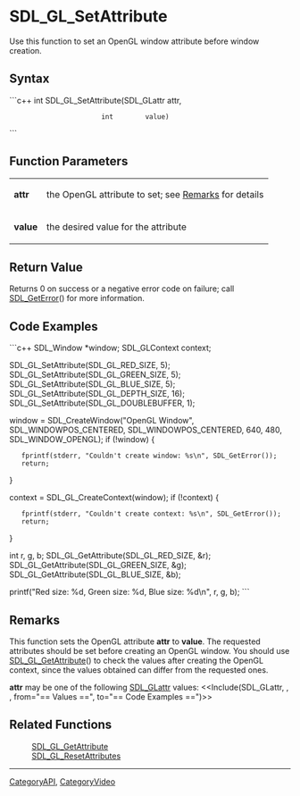 
= SDL_GL_SetAttribute =
Use this function to set an OpenGL window attribute before window creation.


== Syntax ==
```c++
int SDL_GL_SetAttribute(SDL_GLattr attr,
                        int        value)
```

== Function Parameters ==
{|
|'''attr'''
|the OpenGL attribute to set; see [[#Remarks|Remarks]] for details
|-
|'''value'''
|the desired value for the attribute
|}

== Return Value ==
Returns 0 on success or a negative error code on failure; call [[SDL_GetError]]() for more information.

== Code Examples ==
```c++
SDL_Window *window;
SDL_GLContext context;

SDL_GL_SetAttribute(SDL_GL_RED_SIZE, 5);
SDL_GL_SetAttribute(SDL_GL_GREEN_SIZE, 5);
SDL_GL_SetAttribute(SDL_GL_BLUE_SIZE, 5);
SDL_GL_SetAttribute(SDL_GL_DEPTH_SIZE, 16);
SDL_GL_SetAttribute(SDL_GL_DOUBLEBUFFER, 1);

window = SDL_CreateWindow("OpenGL Window", SDL_WINDOWPOS_CENTERED, SDL_WINDOWPOS_CENTERED, 640, 480, SDL_WINDOW_OPENGL);
if (!window) {
    fprintf(stderr, "Couldn't create window: %s\n", SDL_GetError());
    return;
}

context = SDL_GL_CreateContext(window);
if (!context) {
    fprintf(stderr, "Couldn't create context: %s\n", SDL_GetError());
    return;
}

int r, g, b;
SDL_GL_GetAttribute(SDL_GL_RED_SIZE, &r);
SDL_GL_GetAttribute(SDL_GL_GREEN_SIZE, &g);
SDL_GL_GetAttribute(SDL_GL_BLUE_SIZE, &b);

printf("Red size: %d, Green size: %d, Blue size: %d\n", r, g, b);
```

== Remarks ==
This function sets the OpenGL attribute '''attr''' to '''value'''. The requested attributes should be set before creating an OpenGL window. You should use [[SDL_GL_GetAttribute]]() to check the values after creating the OpenGL context, since the values obtained can differ from the requested ones.

'''attr''' may be one of the following [[SDL_GLattr]] values:
<<Include(SDL_GLattr, , , from="== Values ==", to="== Code Examples ==")>>

== Related Functions ==
:[[SDL_GL_GetAttribute]]
:[[SDL_GL_ResetAttributes]]

----
[[CategoryAPI]], [[CategoryVideo]]
